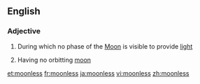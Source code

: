 ==English==

===Adjective===
{{en-adj}}

# {{context|of a night}} During which no phase of the [[Moon]] is visible to provide [[light]]
# {{context|of a planet}} Having no orbitting [[moon]]

[[et:moonless]]
[[fr:moonless]]
[[ja:moonless]]
[[vi:moonless]]
[[zh:moonless]]